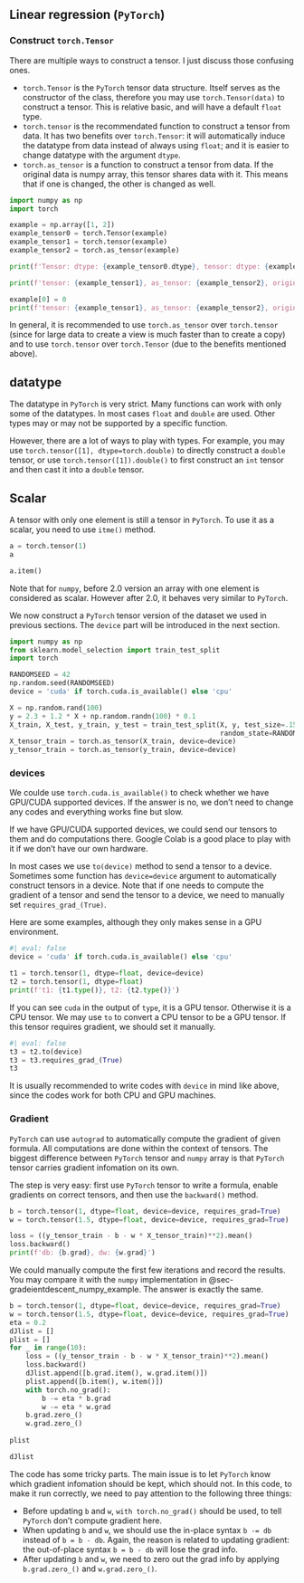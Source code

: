 ## Linear regression (`PyTorch`)

### Construct `torch.Tensor`
There are multiple ways to construct a tensor. I just discuss those confusing ones. 

- `torch.Tensor` is the `PyTorch` tensor data structure. Itself serves as the constructor of the class, therefore you may use `torch.Tensor(data)` to construct a tensor. This is relative basic, and will have a default `float` type.
- `torch.tensor` is the recommendated function to construct a tensor from data. It has two benefits over `torch.Tensor`: it will automatically induce the datatype from data instead of always using `float`; and it is easier to change datatype with the argument `dtype`.
- `torch.as_tensor` is a function to construct a tensor from data. If the original data is numpy array, this tensor shares data with it. This means that if one is changed, the other is changed as well.


```python
import numpy as np
import torch

example = np.array([1, 2])
example_tensor0 = torch.Tensor(example)
example_tensor1 = torch.tensor(example)
example_tensor2 = torch.as_tensor(example)

print(f'Tensor: dtype: {example_tensor0.dtype}, tensor: dtype: {example_tensor1.dtype}')

print(f'tensor: {example_tensor1}, as_tensor: {example_tensor2}, original: {example}')

example[0] = 0
print(f'tensor: {example_tensor1}, as_tensor: {example_tensor2}, original: {example}')
```

In general, it is recommended to use `torch.as_tensor` over `torch.tensor` (since for large data to create a view is much faster than to create a copy) and to use `torch.tensor` over `torch.Tensor` (due to the benefits mentioned above).


::: {.callout-note}
# datatype  
The datatype in `PyTorch` is very strict. Many functions can work with only some of the datatypes. In most cases `float` and `double` are used. Other types may or may not be supported by a specific function. 

However, there are a lot of ways to play with types. For example, you may use `torch.tensor([1], dtype=torch.double)` to directly construct a `double` tensor, or use `torch.tensor([1]).double()` to first construct an `int` tensor and then cast it into a `double` tensor.
:::


::: {.callout-note}
# Scalar
A tensor with only one element is still a tensor in `PyTorch`. To use it as a scalar, you need to use `itme()` method.

```python
a = torch.tensor(1)
a
```

```python
a.item()
```

Note that for `numpy`, before 2.0 version an array with one element is considered as scalar. However after 2.0, it behaves very similar to `PyTorch`.
:::

We now construct a `PyTorch` tensor version of the dataset we used in previous sections. The `device` part will be introduced in the next section.

```python
import numpy as np
from sklearn.model_selection import train_test_split
import torch

RANDOMSEED = 42
np.random.seed(RANDOMSEED)
device = 'cuda' if torch.cuda.is_available() else 'cpu'

X = np.random.rand(100)
y = 2.3 + 1.2 * X + np.random.randn(100) * 0.1
X_train, X_test, y_train, y_test = train_test_split(X, y, test_size=.15,
                                                    random_state=RANDOMSEED)
X_tensor_train = torch.as_tensor(X_train, device=device)
y_tensor_train = torch.as_tensor(y_train, device=device)
```

### devices
We coulde use `torch.cuda.is_available()` to check whether we have GPU/CUDA supported devices. If the answer is no, we don't need to change any codes and everything works fine but slow.

If we have GPU/CUDA supported devices, we could send our tensors to them and do computations there. Google Colab is a good place to play with it if we don't have our own hardware.

In most cases we use `to(device)` method to send a tensor to a device. Sometimes some function has `device=device` argument to automatically construct tensors in a device. Note that if one needs to compute the gradient of a tensor and send the tensor to a device, we need to manually set `requires_grad_(True)`. 

Here are some examples, although they only makes sense in a GPU environment.

```python
#| eval: false
device = 'cuda' if torch.cuda.is_available() else 'cpu'

t1 = torch.tensor(1, dtype=float, device=device)
t2 = torch.tensor(1, dtype=float)
print(f't1: {t1.type()}, t2: {t2.type()}')
```
If you can see `cuda` in the output of `type`, it is a GPU tensor. Otherwise it is a CPU tensor. We may use `to` to convert a CPU tensor to be a GPU tensor. If this tensor requires gradient, we should set it manually.



```python
#| eval: false
t3 = t2.to(device)
t3 = t3.requires_grad_(True)
t3
```

It is usually recommended to write codes with `device` in mind like above, since the codes work for both CPU and GPU machines.

### Gradient {#sec-gradientdescent_pytorch_example}
`PyTorch` can use `autograd` to automatically compute the gradient of given formula. All computations are done within the context of tensors. The biggest difference between `PyTorch` tensor and `numpy` array is that `PyTorch` tensor carries gradient infomation on its own. 

The step is very easy: first use `PyTorch` tensor to write a formula, enable gradients on correct tensors, and then use the `backward()` method.


```python
b = torch.tensor(1, dtype=float, device=device, requires_grad=True)
w = torch.tensor(1.5, dtype=float, device=device, requires_grad=True)

loss = ((y_tensor_train - b - w * X_tensor_train)**2).mean()
loss.backward()
print(f'db: {b.grad}, dw: {w.grad}')
```

We could manually compute the first few iterations and record the results. You may compare it with the `numpy` implementation in @sec-gradeientdescent_numpy_example. The answer is exactly the same.


```python
b = torch.tensor(1, dtype=float, device=device, requires_grad=True)
w = torch.tensor(1.5, dtype=float, device=device, requires_grad=True)
eta = 0.2
dJlist = []
plist = []
for _ in range(10):
    loss = ((y_tensor_train - b - w * X_tensor_train)**2).mean()
    loss.backward()
    dJlist.append([b.grad.item(), w.grad.item()])
    plist.append([b.item(), w.item()])
    with torch.no_grad():
        b -= eta * b.grad
        w -= eta * w.grad
    b.grad.zero_()
    w.grad.zero_()
    
plist
```

```python
dJlist
```


::: {.callout-note}
The code has some tricky parts. The main issue is to let `PyTorch` know which gradient infomation should be kept, which should not. In this code, to make it run correctly, we need to pay attention to the following three things:

- Before updating `b` and `w`, `with torch.no_grad()` should be used, to tell `PyTorch` don't compute gradient here.
- When updating `b` and `w`, we should use the in-place syntax `b -= db` instead of `b = b - db`. Again, the reason is related to updating gradient: the out-of-place syntax `b = b - db` will lose the grad info.
- After updating `b` and `w`, we need to zero out the grad info by applying `b.grad.zero_()` and `w.grad.zero_()`.
:::